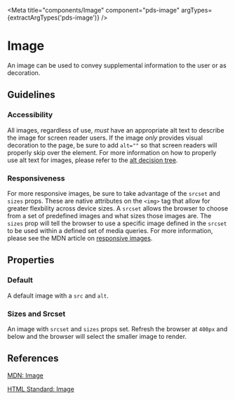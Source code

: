 


<Meta title="components/Image" component="pds-image" argTypes={extractArgTypes('pds-image')} />

# Image

An image can be used to convey supplemental information to the user or as decoration.

## Guidelines

### Accessibility

All images, regardless of use, _must_ have an appropriate alt text to describe the image for screen reader users. If the image _only_ provides visual decoration to the page, be sure to add `alt=""` so that screen readers will properly skip over the element. For more information on how to properly use alt text for images, please refer to the [alt decision tree](https://www.w3.org/WAI/tutorials/images/decision-tree/).

### Responsiveness

For more responsive images, be sure to take advantage of the `srcset` and `sizes` props. These are native attributes on the `<img>` tag that allow for greater flexbility across device sizes. A `srcset` allows the browser to choose from a set of predefined images and what sizes those images are. The `sizes` prop will tell the browser to use a specific image defined in the `srcset` to be used within a defined set of media queries. For more information, please see the MDN article on [responsive images](https://developer.mozilla.org/en-US/docs/Learn/HTML/Multimedia_and_embedding/Responsive_images).

## Properties

<ArgsTable of="pds-image" />

### Default

A default image with a `src` and `alt`.

<Story story={stories.Default} />

<Canvas>
  <pds-image src="//source.unsplash.com/320x180" alt="Random Unsplash"></pds-image>
</Canvas>

### Sizes and Srcset

An image with `srcset` and `sizes` props set. Refresh the browser at `400px` and below and the browser will select the smaller image to render.

<Story story={stories.SizesAndSrcset} />

<Canvas>
  <pds-image alt="Random Unsplash" sizes="(max-width: 450px) 150px, 600px" src="//source.unsplash.com/600x200" srcset="//source.unsplash.com/150x150 400w, //source.unsplash.com/600x200"></pds-image>
</Canvas>

## References

[MDN: Image](https://developer.mozilla.org/en-US/docs/Web/HTML/Element/img)

[HTML Standard: Image](https://html.spec.whatwg.org/multipage/images.html)
